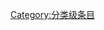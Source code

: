 {{catmore1|[[Wikiproject:职业摔角|Wikiproject:职业摔角]]}}
{{Articles by Quality|topic=职业摔角|class=Category|format=TOC}}
{{CategoryTOC}}
{{emptycat}}

[[Category:分类级条目|Category:分类级条目]]